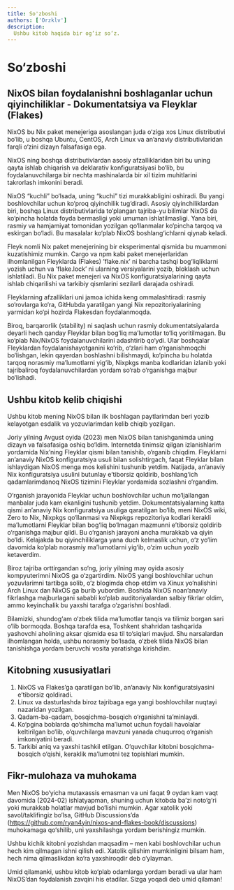 ```yaml
---
title: So'zboshi
authors: ['Orzklv']
description:
  Ushbu kitob haqida bir og‘iz so‘z.
---
```


# So‘zboshi

## NixOS bilan foydalanishni boshlaganlar uchun qiyinchiliklar - Dokumentatsiya va Fleyklar (Flakes)

NixOS bu Nix paket menejeriga asoslangan juda o‘ziga xos Linux distributivi bo‘lib, u boshqa Ubuntu, CentOS, Arch Linux va an’anaviy distributivlaridan farqli o‘zini dizayn falsafasiga ega.

NixOS ning boshqa distributivlardan asosiy afzalliklaridan biri bu uning qayta ishlab chiqarish va deklarativ konfiguratsiyasi bo‘lib, bu foydalanuvchilarga bir nechta mashinalarda bir xil tizim muhitlarini takrorlash imkonini beradi.

NixOS “kuchli” bo‘lsada, uning “kuchi” tizi murakkabligini oshiradi. Bu yangi boshlovchilar uchun ko‘proq qiyinchilik tug‘diradi. Asosiy qiyinchiliklardan biri, boshqa Linux distributivlarida to‘plangan tajriba-yu bilimlar NixOS da ko‘pincha holatda foyda bermasligi yoki umuman ishlatilmasligi. Yana biri, rasmiy va hamjamiyat tomonidan yozilgan qo‘llanmalar ko‘pincha tarqoq va eskirgan bo‘ladi. Bu masalalar ko‘plab NixOS boshlang‘ichlarni qiynab keladi.

Fleyk nomli Nix paket menejerining bir eksperimental qismida bu muammoni kuzatishimiz mumkin. Cargo va npm kabi paket menejerlaridan ilhomlanilgan Fleyklarda (Flakes) ’flake.nix’ ni barcha tashqi bog‘liqliklarni yozish uchun va ’flake.lock’ ni ularning versiyalarini yozib, bloklash uchun ishlatiladi. Bu Nix paket menejeri va NixOS konfiguratsiyalarining qayta ishlab chiqarilishi va tarkibiy qismlarini sezilarli darajada oshiradi.

Fleyklarning afzalliklari uni jamoa ichida keng ommalashtiradi: rasmiy so‘rovlarga ko‘ra, GitHubda yaratilgan yangi Nix repozitoriyalarining yarmidan ko‘pi hozirda Flakesdan foydalanmoqda.

Biroq, barqarorlik (stability) ni saqlash uchun rasmiy dokumentatsiyalarda deyarli hech qanday Fleyklar bilan bog‘liq ma’lumotlar to‘liq yoritilmagan. Bu ko‘plab Nix/NixOS foydalanuvchilarini adashtirib qo‘ydi. Ular boshqalar Fleyklardan foydalanishayotganini ko‘rib, o‘zlari ham o‘rganishmoqchi bo‘lishgan, lekin qayerdan boshlashni bilishmaydi, ko‘pincha bu holatda tarqoq norasmiy ma’lumotlarni yig‘ib, Nixpkgs manba kodlaridan izlanib yoki tajribaliroq foydalanuvchilardan yordam so‘rab o‘rganishga majbur bo‘lishadi.

## Ushbu kitob kelib chiqishi

Ushbu kitob mening NixOS bilan ilk boshlagan paytlarimdan beri yozib kelayotgan esdalik va yozuvlarimdan kelib chiqib yozilgan.

Joriy yilning Avgust oyida (2023) men NixOS bilan tanishganimda uning dizayn va falsafasiga oshiq bo‘ldim. Internetda tinimsiz qilgan izlanishlarim yordamida Nix’ning Fleyklar qismi bilan tanishib, o‘rganib chiqdim. Fleyklarni an’anaviy NixOS konfiguratsiya usuli bilan solishtirgach, faqat Fleyklar bilan ishlaydigan NixOS menga mos kelishini tushunib yetdim. Natijada, an’anaviy Nix konfiguratsiya usulini butunlay e’tiborsiz qoldirib, boshlang‘ich qadamlarimdanoq NixOS tizimini Fleyklar yordamida sozlashni o‘rgandim.

O‘rganish jarayonida Fleyklar uchun boshlovchilar uchun mo‘ljallangan manbalar juda kam ekanligini tushunib yetdim. Dokumentatsiyalarning katta qismi an’anaviy Nix konfiguratsiya usuliga qaratilgan bo‘lib, meni NixOS wiki, Zero to Nix, Nixpkgs qo‘llanmasi va Nixpkgs repozitoriya kodlari kerakli ma’lumotlarni Fleyklar bilan bog‘liq bo‘lmagan mazmunni e’tiborsiz qoldirib o‘rganishga majbur qildi. Bu o‘rganish jarayoni ancha murakkab va qiyin bo‘ldi. Kelajakda bu qiyinchiliklarga yana duch kelmaslik uchun, o‘z yo‘lim davomida ko‘plab norasmiy ma’lumotlarni yig‘ib, o‘zim uchun yozib ketaverdim.

Biroz tajriba orttirgandan so‘ng, joriy yilning may oyida asosiy kompyuterimni NixOS ga o‘zgartirdim. NixOS yangi boshlovchilar uchun yozuvlarimni tartibga solib, o‘z blogimda chop etdim va Xinux yo‘nalishini Arch Linux dan NixOS ga burib yubordim. Boshida NixOS noan’anaviy fikrlashga majburlagani sababli ko‘plab auditoriyalardan salbiy fikrlar oldim, ammo keyinchalik bu yaxshi tarafga o‘zgarishni boshladi.

Bilamizki, shundog‘am o‘zbek tilida ma’lumotlar tanqis va tilimiz borgan sari o‘lib bormoqda. Boshqa tarafda esa, Toshkent shahridan tashqarida yashovchi aholining aksar qismida esa til to‘siqlari mavjud. Shu narsalardan ilhomlangan holda, ushbu norasmiy bo‘lsada, o‘zbek tilida NixOS bilan tanishishga yordam beruvchi vosita yaratishga kirishdim.

## Kitobning xususiyatlari

1. NixOS va Flakes’ga qaratilgan bo‘lib, an’anaviy Nix konfiguratsiyasini e’tiborsiz qoldiradi.
2. Linux va dasturlashda biroz tajribaga ega yangi boshlovchilar nuqtayi nazaridan yozilgan.
3. Qadam-ba-qadam, bosqichma-bosqich o‘rganishni ta’minlaydi.
4. Ko‘pgina boblarda qo‘shimcha ma’lumot uchun foydali havolalar keltirilgan bo‘lib, o‘quvchilarga mavzuni yanada chuqurroq o‘rganish imkoniyatini beradi.
5. Tarkibi aniq va yaxshi tashkil etilgan. O‘quvchilar kitobni bosqichma-bosqich o‘qishi, keraklik ma’lumotni tez topishlari mumkin.

## Fikr-mulohaza va muhokama

Men NixOS bo‘yicha mutaxassis emasman va uni faqat 9 oydan kam vaqt davomida (2024-02) ishlatyapman, shuning uchun kitobda ba’zi noto‘g‘ri yoki murakkab holatlar mavjud bo‘lishi mumkin. Agar xatolik yoki savol/taklifingiz bo‘lsa, GitHub Discussions’da (https://github.com/ryan4yin/nixos-and-flakes-book/discussions) muhokamaga qo‘shilib, uni yaxshilashga yordam berishingiz mumkin.

Ushbu kichik kitobni yozishdan maqsadim – men kabi boshlovchilar uchun hech kim qilmagan ishni qilish edi. Xatolik qilishim mumkinligini bilsam ham, hech nima qilmaslikdan ko‘ra yaxshiroqdir deb o‘ylayman.

Umid qilamanki, ushbu kitob ko‘plab odamlarga yordam beradi va ular ham NixOS’dan foydalanish zavqini his etadilar. Sizga yoqadi deb umid qilaman!
